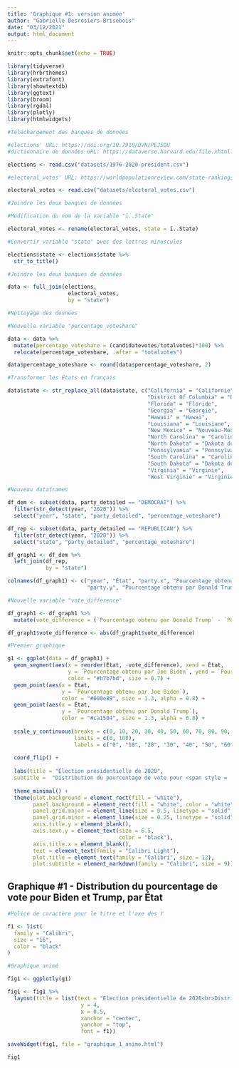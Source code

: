 ```yaml
---
title: 'Graphique #1: version animée'
author: "Gabrielle Desrosiers-Brisebois"
date: "03/12/2021"
output: html_document
---
```


```r
knitr::opts_chunk$set(echo = TRUE)
```

```r
library(tidyverse)
library(hrbrthemes)
library(extrafont)
library(showtextdb)
library(ggtext)
library(broom)
library(rgdal)
library(plotly)
library(htmlwidgets)
```

```r
#Téléchargement des banques de données

#elections' URL: https://doi.org/10.7910/DVN/PEJ5QU
#dictionnaire de données URL: https://dataverse.harvard.edu/file.xhtml?fileId=4299754&version=6.0

elections <- read.csv("datasets/1976-2020-president.csv")

#electoral_votes' URL: https://worldpopulationreview.com/state-rankings/electoral-votes-by-#state

electoral_votes <- read.csv("datasets/electoral_votes.csv")
```

```r
#Joindre les deux banques de données

#Modification du nom de la variable "ï..State"

electoral_votes <- rename(electoral_votes, state = ï..State)

#Convertir variable "state" avec des lettres minuscules

elections$state <- elections$state %>%
  str_to_title()

#Joindre les deux banques de données

data <- full_join(elections,
                   electoral_votes,
                   by = "state")
```

```r
#Nettoyage des données

#Nouvelle variable "percentage_voteshare"

data <- data %>% 
  mutate(percentage_voteshare = (candidatevotes/totalvotes)*100) %>% 
  relocate(percentage_voteshare, .after = "totalvotes")

data$percentage_voteshare <- round(data$percentage_voteshare, 2)
```

```r
#Transformer les États en français

data$state <- str_replace_all(data$state, c("California" = "Californie",
                                            "District Of Columbia" = "District de Columbia",
                                            "Florida" = "Floride",
                                            "Georgia" = "Géorgie",
                                            "Hawaii" = "Hawaï",
                                            "Louisiana" = "Louisiane",
                                            "New Mexico" = "Nouveau-Mexique",
                                            "North Carolina" = "Caroline du Nord",
                                            "North Dakota" = "Dakota du Nord",
                                            "Pennsylvania" = "Pennsylvanie",
                                            "South Carolina" = "Caroline du Sud",
                                            "South Dakota" = "Dakota du Sud",
                                            "Virginia" = "Virginie",
                                            "West Virginie" = "Virginie-Occidentale"))
```

```r
#Nouveau dataframes

df_dem <- subset(data, party_detailed == "DEMOCRAT") %>% 
  filter(str_detect(year, "2020")) %>% 
  select("year", "state", "party_detailed", "percentage_voteshare")

df_rep <- subset(data, party_detailed == "REPUBLICAN") %>% 
  filter(str_detect(year, "2020")) %>% 
  select("state", "party_detailed", "percentage_voteshare")

df_graph1 <- df_dem %>% 
  left_join(df_rep,
            by = "state") 

colnames(df_graph1) <- c("year", "État", "party.x", "Pourcentage obtenu par Joe Biden",
                         "party.y", "Pourcentage obtenu par Donald Trump")

#Nouvelle variable "vote_difference"

df_graph1 <- df_graph1 %>% 
  mutate(vote_difference = (`Pourcentage obtenu par Donald Trump` - `Pourcentage obtenu par Joe Biden`))

df_graph1$vote_difference <- abs(df_graph1$vote_difference)
```

```r
#Premier graphique

g1 <- ggplot(data = df_graph1) +
  geom_segment(aes(x = reorder(État, -vote_difference), xend = État,
                   y = `Pourcentage obtenu par Joe Biden`, yend = `Pourcentage obtenu par Donald Trump`),
                   color = "#b7b7bd", size = 0.7) +
  geom_point(aes(x = État,
                 y = `Pourcentage obtenu par Joe Biden`),
                 color = "#000e89", size = 1.3, alpha = 0.8) +
  geom_point(aes(x = État,
                 y = `Pourcentage obtenu par Donald Trump`),
                 color = "#ca1504", size = 1.3, alpha = 0.8) +
  
  scale_y_continuous(breaks = c(0, 10, 20, 30, 40, 50, 60, 70, 80, 90, 100), 
                     limits = c(0, 100),
                     labels = c("0", "10", "20", "30", "40", "50", "60", "70", "80", "90", "100 %")) +
  
  coord_flip() +
  
  labs(title = "Élection présidentielle de 2020",
  subtitle =  "Distribution du pourcentage de vote pour <span style = 'color:#000e89;'>**Joe Biden**</span> et <span style = 'color:#ca1504;'>**Donald Trump**</span>, par État") +
  
  theme_minimal() +
  theme(plot.background = element_rect(fill = "white"),
        panel.background = element_rect(fill = "white", color = "white", size = 0.5, linetype = "solid"),
        panel.grid.major = element_line(size = 0.5, linetype = "solid", color = "white"),
        panel.grid.minor = element_line(size = 0.25, linetype = "solid", color = "white"),
        axis.title.y = element_blank(),
        axis.text.y = element_text(size = 6.5,
                                   color = "black"),
        axis.title.x = element_blank(),
        text = element_text(family = "Calibri Light"),
        plot.title = element_text(family = "Calibri", size = 12),
        plot.subtitle = element_markdown(family = "Calibri", size = 9)) 
```

## Graphique #1 - Distribution du pourcentage de vote pour Biden et Trump, par État

```r
#Police de caractère pour le titre et l'axe des Y

f1 <- list(
  family = "Calibri",
  size = "16",
  color = "black"
)

#Graphique animé

fig1 <- ggplotly(g1)

fig1 <- fig1 %>% 
  layout(title = list(text = "Élection présidentielle de 2020<br>Distribution du pourcentage de vote pour <span style = 'color:#000e89;'>Joe Biden</span> et <span style = 'color:#ca1504;'>Donald Trump</span>, par État",
                       y = 4, 
                       x = 0.5, 
                       xanchor = "center", 
                       yanchor = "top",
                       font = f1))

saveWidget(fig1, file = "graphique_1_anime.html")
```

```r
fig1
```


